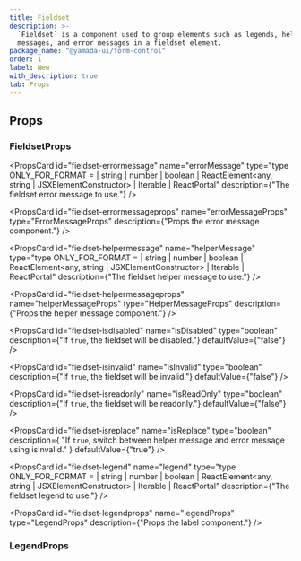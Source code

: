 ```yaml
---
title: Fieldset
description: >-
  `Fieldset` is a component used to group elements such as legends, helper
  messages, and error messages in a fieldset element.
package_name: "@yamada-ui/form-control"
order: 1
label: New
with_description: true
tab: Props
---
```


## Props

### FieldsetProps

<PropsCard id="fieldset-_accept" name="_accept" type="CSSUIObject" />

<PropsCard id="fieldset-_active" name="_active" type="CSSUIObject" />

<PropsCard id="fieldset-_after" name="_after" type="CSSUIObject" />

<PropsCard id="fieldset-_anylink" name="_anyLink" type="CSSUIObject" />

<PropsCard id="fieldset-_autofill" name="_autofill" type="CSSUIObject" />

<PropsCard id="fieldset-_backdrop" name="_backdrop" type="CSSUIObject" />

<PropsCard id="fieldset-_before" name="_before" type="CSSUIObject" />

<PropsCard id="fieldset-_between" name="_between" type="CSSUIObject" />

<PropsCard id="fieldset-_blank" name="_blank" type="CSSUIObject" />

<PropsCard id="fieldset-_checked" name="_checked" type="CSSUIObject" />

<PropsCard id="fieldset-_cue" name="_cue" type="CSSUIObject" />

<PropsCard id="fieldset-_cueregion" name="_cueRegion" type="CSSUIObject" />

<PropsCard id="fieldset-_dark" name="_dark" type="CSSUIObject" />

<PropsCard id="fieldset-_default" name="_default" type="CSSUIObject" />

<PropsCard id="fieldset-_disabled" name="_disabled" type="CSSUIObject" />

<PropsCard id="fieldset-_empty" name="_empty" type="CSSUIObject" />

<PropsCard id="fieldset-_enabled" name="_enabled" type="CSSUIObject" />

<PropsCard id="fieldset-_end" name="_end" type="CSSUIObject" />

<PropsCard id="fieldset-_even" name="_even" type="CSSUIObject" />

<PropsCard id="fieldset-_expanded" name="_expanded" type="CSSUIObject" />

<PropsCard
  id="fieldset-_fileselector"
  name="_fileSelector"
  type="CSSUIObject"
/>

<PropsCard id="fieldset-_filled" name="_filled" type="CSSUIObject" />

<PropsCard id="fieldset-_first" name="_first" type="CSSUIObject" />

<PropsCard id="fieldset-_firstletter" name="_firstLetter" type="CSSUIObject" />

<PropsCard id="fieldset-_firstline" name="_firstLine" type="CSSUIObject" />

<PropsCard id="fieldset-_focus" name="_focus" type="CSSUIObject" />

<PropsCard
  id="fieldset-_focusvisible"
  name="_focusVisible"
  type="CSSUIObject"
/>

<PropsCard id="fieldset-_focuswithin" name="_focusWithin" type="CSSUIObject" />

<PropsCard id="fieldset-_fullscreen" name="_fullScreen" type="CSSUIObject" />

<PropsCard id="fieldset-_grabbed" name="_grabbed" type="CSSUIObject" />

<PropsCard id="fieldset-_groupaccept" name="_groupAccept" type="CSSUIObject" />

<PropsCard id="fieldset-_groupactive" name="_groupActive" type="CSSUIObject" />

<PropsCard id="fieldset-_groupblank" name="_groupBlank" type="CSSUIObject" />

<PropsCard
  id="fieldset-_groupchecked"
  name="_groupChecked"
  type="CSSUIObject"
/>

<PropsCard
  id="fieldset-_groupdisabled"
  name="_groupDisabled"
  type="CSSUIObject"
/>

<PropsCard
  id="fieldset-_groupenabled"
  name="_groupEnabled"
  type="CSSUIObject"
/>

<PropsCard
  id="fieldset-_groupexpanded"
  name="_groupExpanded"
  type="CSSUIObject"
/>

<PropsCard id="fieldset-_groupfocus" name="_groupFocus" type="CSSUIObject" />

<PropsCard
  id="fieldset-_groupfocusvisible"
  name="_groupFocusVisible"
  type="CSSUIObject"
/>

<PropsCard
  id="fieldset-_groupfocuswithin"
  name="_groupFocusWithin"
  type="CSSUIObject"
/>

<PropsCard
  id="fieldset-_groupgrabbed"
  name="_groupGrabbed"
  type="CSSUIObject"
/>

<PropsCard
  id="fieldset-_grouphorizontal"
  name="_groupHorizontal"
  type="CSSUIObject"
/>

<PropsCard id="fieldset-_grouphover" name="_groupHover" type="CSSUIObject" />

<PropsCard id="fieldset-_groupidle" name="_groupIdle" type="CSSUIObject" />

<PropsCard
  id="fieldset-_groupinvalid"
  name="_groupInvalid"
  type="CSSUIObject"
/>

<PropsCard id="fieldset-_grouploaded" name="_groupLoaded" type="CSSUIObject" />

<PropsCard
  id="fieldset-_grouploading"
  name="_groupLoading"
  type="CSSUIObject"
/>

<PropsCard
  id="fieldset-_groupoptional"
  name="_groupOptional"
  type="CSSUIObject"
/>

<PropsCard
  id="fieldset-_groupplaceholdershown"
  name="_groupPlaceholderShown"
  type="CSSUIObject"
/>

<PropsCard
  id="fieldset-_grouppressed"
  name="_groupPressed"
  type="CSSUIObject"
/>

<PropsCard
  id="fieldset-_groupreadonly"
  name="_groupReadOnly"
  type="CSSUIObject"
/>

<PropsCard
  id="fieldset-_groupreadwrite"
  name="_groupReadWrite"
  type="CSSUIObject"
/>

<PropsCard id="fieldset-_groupreject" name="_groupReject" type="CSSUIObject" />

<PropsCard
  id="fieldset-_grouprequired"
  name="_groupRequired"
  type="CSSUIObject"
/>

<PropsCard
  id="fieldset-_groupselected"
  name="_groupSelected"
  type="CSSUIObject"
/>

<PropsCard
  id="fieldset-_groupuserinvalid"
  name="_groupUserInvalid"
  type="CSSUIObject"
/>

<PropsCard id="fieldset-_groupvalid" name="_groupValid" type="CSSUIObject" />

<PropsCard
  id="fieldset-_groupvertical"
  name="_groupVertical"
  type="CSSUIObject"
/>

<PropsCard id="fieldset-_hidden" name="_hidden" type="CSSUIObject" />

<PropsCard id="fieldset-_holiday" name="_holiday" type="CSSUIObject" />

<PropsCard id="fieldset-_horizontal" name="_horizontal" type="CSSUIObject" />

<PropsCard id="fieldset-_hover" name="_hover" type="CSSUIObject" />

<PropsCard id="fieldset-_idle" name="_idle" type="CSSUIObject" />

<PropsCard
  id="fieldset-_indeterminate"
  name="_indeterminate"
  type="CSSUIObject"
/>

<PropsCard id="fieldset-_inrange" name="_inRange" type="CSSUIObject" />

<PropsCard id="fieldset-_invalid" name="_invalid" type="CSSUIObject" />

<PropsCard id="fieldset-_last" name="_last" type="CSSUIObject" />

<PropsCard id="fieldset-_light" name="_light" type="CSSUIObject" />

<PropsCard id="fieldset-_link" name="_link" type="CSSUIObject" />

<PropsCard id="fieldset-_loaded" name="_loaded" type="CSSUIObject" />

<PropsCard id="fieldset-_loading" name="_loading" type="CSSUIObject" />

<PropsCard id="fieldset-_marker" name="_marker" type="CSSUIObject" />

<PropsCard id="fieldset-_mediadark" name="_mediaDark" type="CSSUIObject" />

<PropsCard id="fieldset-_medialight" name="_mediaLight" type="CSSUIObject" />

<PropsCard
  id="fieldset-_mediareducemotion"
  name="_mediaReduceMotion"
  type="CSSUIObject"
/>

<PropsCard id="fieldset-_modal" name="_modal" type="CSSUIObject" />

<PropsCard
  id="fieldset-_nativeactive"
  name="_nativeActive"
  type="CSSUIObject"
/>

<PropsCard
  id="fieldset-_nativechecked"
  name="_nativeChecked"
  type="CSSUIObject"
/>

<PropsCard
  id="fieldset-_nativedisabled"
  name="_nativeDisabled"
  type="CSSUIObject"
/>

<PropsCard id="fieldset-_nativefocus" name="_nativeFocus" type="CSSUIObject" />

<PropsCard
  id="fieldset-_nativefocusvisible"
  name="_nativeFocusVisible"
  type="CSSUIObject"
/>

<PropsCard
  id="fieldset-_nativefocuswithin"
  name="_nativeFocusWithin"
  type="CSSUIObject"
/>

<PropsCard
  id="fieldset-_nativehidden"
  name="_nativeHidden"
  type="CSSUIObject"
/>

<PropsCard id="fieldset-_nativehover" name="_nativeHover" type="CSSUIObject" />

<PropsCard
  id="fieldset-_nativereadonly"
  name="_nativeReadOnly"
  type="CSSUIObject"
/>

<PropsCard
  id="fieldset-_nativetarget"
  name="_nativeTarget"
  type="CSSUIObject"
/>

<PropsCard id="fieldset-_nativevalid" name="_nativeValid" type="CSSUIObject" />

<PropsCard id="fieldset-_notfirst" name="_notFirst" type="CSSUIObject" />

<PropsCard id="fieldset-_notlast" name="_notLast" type="CSSUIObject" />

<PropsCard id="fieldset-_nottarget" name="_notTarget" type="CSSUIObject" />

<PropsCard id="fieldset-_odd" name="_odd" type="CSSUIObject" />

<PropsCard id="fieldset-_only" name="_only" type="CSSUIObject" />

<PropsCard id="fieldset-_optional" name="_optional" type="CSSUIObject" />

<PropsCard id="fieldset-_outrange" name="_outRange" type="CSSUIObject" />

<PropsCard id="fieldset-_outside" name="_outside" type="CSSUIObject" />

<PropsCard id="fieldset-_paused" name="_paused" type="CSSUIObject" />

<PropsCard id="fieldset-_peeraccept" name="_peerAccept" type="CSSUIObject" />

<PropsCard id="fieldset-_peeractive" name="_peerActive" type="CSSUIObject" />

<PropsCard id="fieldset-_peerblank" name="_peerBlank" type="CSSUIObject" />

<PropsCard id="fieldset-_peerchecked" name="_peerChecked" type="CSSUIObject" />

<PropsCard
  id="fieldset-_peerdisabled"
  name="_peerDisabled"
  type="CSSUIObject"
/>

<PropsCard id="fieldset-_peerenabled" name="_peerEnabled" type="CSSUIObject" />

<PropsCard
  id="fieldset-_peerexpanded"
  name="_peerExpanded"
  type="CSSUIObject"
/>

<PropsCard id="fieldset-_peerfocus" name="_peerFocus" type="CSSUIObject" />

<PropsCard
  id="fieldset-_peerfocusvisible"
  name="_peerFocusVisible"
  type="CSSUIObject"
/>

<PropsCard
  id="fieldset-_peerfocuswithin"
  name="_peerFocusWithin"
  type="CSSUIObject"
/>

<PropsCard id="fieldset-_peergrabbed" name="_peerGrabbed" type="CSSUIObject" />

<PropsCard
  id="fieldset-_peerhorizontal"
  name="_peerHorizontal"
  type="CSSUIObject"
/>

<PropsCard id="fieldset-_peerhover" name="_peerHover" type="CSSUIObject" />

<PropsCard id="fieldset-_peeridle" name="_peerIdle" type="CSSUIObject" />

<PropsCard id="fieldset-_peerinvalid" name="_peerInvalid" type="CSSUIObject" />

<PropsCard id="fieldset-_peerloaded" name="_peerLoaded" type="CSSUIObject" />

<PropsCard id="fieldset-_peerloading" name="_peerLoading" type="CSSUIObject" />

<PropsCard
  id="fieldset-_peeroptional"
  name="_peerOptional"
  type="CSSUIObject"
/>

<PropsCard
  id="fieldset-_peerplaceholdershown"
  name="_peerPlaceholderShown"
  type="CSSUIObject"
/>

<PropsCard id="fieldset-_peerpressed" name="_peerPressed" type="CSSUIObject" />

<PropsCard
  id="fieldset-_peerreadonly"
  name="_peerReadOnly"
  type="CSSUIObject"
/>

<PropsCard
  id="fieldset-_peerreadwrite"
  name="_peerReadWrite"
  type="CSSUIObject"
/>

<PropsCard id="fieldset-_peerreject" name="_peerReject" type="CSSUIObject" />

<PropsCard
  id="fieldset-_peerrequired"
  name="_peerRequired"
  type="CSSUIObject"
/>

<PropsCard
  id="fieldset-_peerselected"
  name="_peerSelected"
  type="CSSUIObject"
/>

<PropsCard
  id="fieldset-_peeruserinvalid"
  name="_peerUserInvalid"
  type="CSSUIObject"
/>

<PropsCard id="fieldset-_peervalid" name="_peerValid" type="CSSUIObject" />

<PropsCard
  id="fieldset-_peervertical"
  name="_peerVertical"
  type="CSSUIObject"
/>

<PropsCard id="fieldset-_picture" name="_picture" type="CSSUIObject" />

<PropsCard id="fieldset-_placeholder" name="_placeholder" type="CSSUIObject" />

<PropsCard
  id="fieldset-_placeholdershown"
  name="_placeholderShown"
  type="CSSUIObject"
/>

<PropsCard id="fieldset-_playing" name="_playing" type="CSSUIObject" />

<PropsCard id="fieldset-_pressed" name="_pressed" type="CSSUIObject" />

<PropsCard id="fieldset-_print" name="_print" type="CSSUIObject" />

<PropsCard id="fieldset-_readonly" name="_readOnly" type="CSSUIObject" />

<PropsCard id="fieldset-_readwrite" name="_readWrite" type="CSSUIObject" />

<PropsCard id="fieldset-_reject" name="_reject" type="CSSUIObject" />

<PropsCard id="fieldset-_required" name="_required" type="CSSUIObject" />

<PropsCard id="fieldset-_ripple" name="_ripple" type="CSSUIObject" />

<PropsCard id="fieldset-_scrollbar" name="_scrollbar" type="CSSUIObject" />

<PropsCard
  id="fieldset-_scrollbarbutton"
  name="_scrollbarButton"
  type="CSSUIObject"
/>

<PropsCard
  id="fieldset-_scrollbarcorner"
  name="_scrollbarCorner"
  type="CSSUIObject"
/>

<PropsCard
  id="fieldset-_scrollbarthumb"
  name="_scrollbarThumb"
  type="CSSUIObject"
/>

<PropsCard
  id="fieldset-_scrollbartrack"
  name="_scrollbarTrack"
  type="CSSUIObject"
/>

<PropsCard
  id="fieldset-_scrollbartrackpiece"
  name="_scrollbarTrackPiece"
  type="CSSUIObject"
/>

<PropsCard id="fieldset-_selected" name="_selected" type="CSSUIObject" />

<PropsCard id="fieldset-_selection" name="_selection" type="CSSUIObject" />

<PropsCard id="fieldset-_start" name="_start" type="CSSUIObject" />

<PropsCard id="fieldset-_target" name="_target" type="CSSUIObject" />

<PropsCard id="fieldset-_today" name="_today" type="CSSUIObject" />

<PropsCard id="fieldset-_userinvalid" name="_userInvalid" type="CSSUIObject" />

<PropsCard id="fieldset-_valid" name="_valid" type="CSSUIObject" />

<PropsCard id="fieldset-_vertical" name="_vertical" type="CSSUIObject" />

<PropsCard id="fieldset-_visited" name="_visited" type="CSSUIObject" />

<PropsCard id="fieldset-_weekend" name="_weekend" type="CSSUIObject" />

<PropsCard
  id="fieldset-errormessage"
  name="errorMessage"
  type="type ONLY_FOR_FORMAT =
  | string
  | number
  | boolean
  | ReactElement<any, string | JSXElementConstructor<any>>
  | Iterable<ReactNode>
  | ReactPortal"
  description={"The fieldset error message to use."}
/>

<PropsCard
  id="fieldset-errormessageprops"
  name="errorMessageProps"
  type="ErrorMessageProps"
  description={"Props the error message component."}
/>

<PropsCard
  id="fieldset-helpermessage"
  name="helperMessage"
  type="type ONLY_FOR_FORMAT =
  | string
  | number
  | boolean
  | ReactElement<any, string | JSXElementConstructor<any>>
  | Iterable<ReactNode>
  | ReactPortal"
  description={"The fieldset helper message to use."}
/>

<PropsCard
  id="fieldset-helpermessageprops"
  name="helperMessageProps"
  type="HelperMessageProps"
  description={"Props the helper message component."}
/>

<PropsCard
  id="fieldset-isdisabled"
  name="isDisabled"
  type="boolean"
  description={"If `true`, the fieldset will be disabled."}
  defaultValue={"false"}
/>

<PropsCard
  id="fieldset-isinvalid"
  name="isInvalid"
  type="boolean"
  description={"If `true`, the fieldset will be invalid."}
  defaultValue={"false"}
/>

<PropsCard
  id="fieldset-isreadonly"
  name="isReadOnly"
  type="boolean"
  description={"If `true`, the fieldset will be readonly."}
  defaultValue={"false"}
/>

<PropsCard
  id="fieldset-isreplace"
  name="isReplace"
  type="boolean"
  description={
    "If `true`, switch between helper message and error message using isInvalid."
  }
  defaultValue={"true"}
/>

<PropsCard id="fieldset-isrequired" name="isRequired" type="boolean" />

<PropsCard
  id="fieldset-legend"
  name="legend"
  type="type ONLY_FOR_FORMAT =
  | string
  | number
  | boolean
  | ReactElement<any, string | JSXElementConstructor<any>>
  | Iterable<ReactNode>
  | ReactPortal"
  description={"The fieldset legend to use."}
/>

<PropsCard
  id="fieldset-legendprops"
  name="legendProps"
  type="LegendProps"
  description={"Props the label component."}
/>

<PropsCard
  id="fieldset-optionalindicator"
  name="optionalIndicator"
  type="type ONLY_FOR_FORMAT =
  | string
  | number
  | boolean
  | ReactElement<any, string | JSXElementConstructor<any>>
  | Iterable<ReactNode>
  | ReactPortal"
/>

<PropsCard
  id="fieldset-requiredindicator"
  name="requiredIndicator"
  type="type ONLY_FOR_FORMAT =
  | string
  | number
  | boolean
  | ReactElement<any, string | JSXElementConstructor<any>>
  | Iterable<ReactNode>
  | ReactPortal"
/>

### LegendProps

<PropsCard id="legend-_accept" name="_accept" type="CSSUIObject" />

<PropsCard id="legend-_active" name="_active" type="CSSUIObject" />

<PropsCard id="legend-_after" name="_after" type="CSSUIObject" />

<PropsCard id="legend-_anylink" name="_anyLink" type="CSSUIObject" />

<PropsCard id="legend-_autofill" name="_autofill" type="CSSUIObject" />

<PropsCard id="legend-_backdrop" name="_backdrop" type="CSSUIObject" />

<PropsCard id="legend-_before" name="_before" type="CSSUIObject" />

<PropsCard id="legend-_between" name="_between" type="CSSUIObject" />

<PropsCard id="legend-_blank" name="_blank" type="CSSUIObject" />

<PropsCard id="legend-_checked" name="_checked" type="CSSUIObject" />

<PropsCard id="legend-_cue" name="_cue" type="CSSUIObject" />

<PropsCard id="legend-_cueregion" name="_cueRegion" type="CSSUIObject" />

<PropsCard id="legend-_dark" name="_dark" type="CSSUIObject" />

<PropsCard id="legend-_default" name="_default" type="CSSUIObject" />

<PropsCard id="legend-_disabled" name="_disabled" type="CSSUIObject" />

<PropsCard id="legend-_empty" name="_empty" type="CSSUIObject" />

<PropsCard id="legend-_enabled" name="_enabled" type="CSSUIObject" />

<PropsCard id="legend-_end" name="_end" type="CSSUIObject" />

<PropsCard id="legend-_even" name="_even" type="CSSUIObject" />

<PropsCard id="legend-_expanded" name="_expanded" type="CSSUIObject" />

<PropsCard id="legend-_fileselector" name="_fileSelector" type="CSSUIObject" />

<PropsCard id="legend-_filled" name="_filled" type="CSSUIObject" />

<PropsCard id="legend-_first" name="_first" type="CSSUIObject" />

<PropsCard id="legend-_firstletter" name="_firstLetter" type="CSSUIObject" />

<PropsCard id="legend-_firstline" name="_firstLine" type="CSSUIObject" />

<PropsCard id="legend-_focus" name="_focus" type="CSSUIObject" />

<PropsCard id="legend-_focusvisible" name="_focusVisible" type="CSSUIObject" />

<PropsCard id="legend-_focuswithin" name="_focusWithin" type="CSSUIObject" />

<PropsCard id="legend-_fullscreen" name="_fullScreen" type="CSSUIObject" />

<PropsCard id="legend-_grabbed" name="_grabbed" type="CSSUIObject" />

<PropsCard id="legend-_groupaccept" name="_groupAccept" type="CSSUIObject" />

<PropsCard id="legend-_groupactive" name="_groupActive" type="CSSUIObject" />

<PropsCard id="legend-_groupblank" name="_groupBlank" type="CSSUIObject" />

<PropsCard id="legend-_groupchecked" name="_groupChecked" type="CSSUIObject" />

<PropsCard
  id="legend-_groupdisabled"
  name="_groupDisabled"
  type="CSSUIObject"
/>

<PropsCard id="legend-_groupenabled" name="_groupEnabled" type="CSSUIObject" />

<PropsCard
  id="legend-_groupexpanded"
  name="_groupExpanded"
  type="CSSUIObject"
/>

<PropsCard id="legend-_groupfocus" name="_groupFocus" type="CSSUIObject" />

<PropsCard
  id="legend-_groupfocusvisible"
  name="_groupFocusVisible"
  type="CSSUIObject"
/>

<PropsCard
  id="legend-_groupfocuswithin"
  name="_groupFocusWithin"
  type="CSSUIObject"
/>

<PropsCard id="legend-_groupgrabbed" name="_groupGrabbed" type="CSSUIObject" />

<PropsCard
  id="legend-_grouphorizontal"
  name="_groupHorizontal"
  type="CSSUIObject"
/>

<PropsCard id="legend-_grouphover" name="_groupHover" type="CSSUIObject" />

<PropsCard id="legend-_groupidle" name="_groupIdle" type="CSSUIObject" />

<PropsCard id="legend-_groupinvalid" name="_groupInvalid" type="CSSUIObject" />

<PropsCard id="legend-_grouploaded" name="_groupLoaded" type="CSSUIObject" />

<PropsCard id="legend-_grouploading" name="_groupLoading" type="CSSUIObject" />

<PropsCard
  id="legend-_groupoptional"
  name="_groupOptional"
  type="CSSUIObject"
/>

<PropsCard
  id="legend-_groupplaceholdershown"
  name="_groupPlaceholderShown"
  type="CSSUIObject"
/>

<PropsCard id="legend-_grouppressed" name="_groupPressed" type="CSSUIObject" />

<PropsCard
  id="legend-_groupreadonly"
  name="_groupReadOnly"
  type="CSSUIObject"
/>

<PropsCard
  id="legend-_groupreadwrite"
  name="_groupReadWrite"
  type="CSSUIObject"
/>

<PropsCard id="legend-_groupreject" name="_groupReject" type="CSSUIObject" />

<PropsCard
  id="legend-_grouprequired"
  name="_groupRequired"
  type="CSSUIObject"
/>

<PropsCard
  id="legend-_groupselected"
  name="_groupSelected"
  type="CSSUIObject"
/>

<PropsCard
  id="legend-_groupuserinvalid"
  name="_groupUserInvalid"
  type="CSSUIObject"
/>

<PropsCard id="legend-_groupvalid" name="_groupValid" type="CSSUIObject" />

<PropsCard
  id="legend-_groupvertical"
  name="_groupVertical"
  type="CSSUIObject"
/>

<PropsCard id="legend-_hidden" name="_hidden" type="CSSUIObject" />

<PropsCard id="legend-_holiday" name="_holiday" type="CSSUIObject" />

<PropsCard id="legend-_horizontal" name="_horizontal" type="CSSUIObject" />

<PropsCard id="legend-_hover" name="_hover" type="CSSUIObject" />

<PropsCard id="legend-_idle" name="_idle" type="CSSUIObject" />

<PropsCard
  id="legend-_indeterminate"
  name="_indeterminate"
  type="CSSUIObject"
/>

<PropsCard id="legend-_inrange" name="_inRange" type="CSSUIObject" />

<PropsCard id="legend-_invalid" name="_invalid" type="CSSUIObject" />

<PropsCard id="legend-_last" name="_last" type="CSSUIObject" />

<PropsCard id="legend-_light" name="_light" type="CSSUIObject" />

<PropsCard id="legend-_link" name="_link" type="CSSUIObject" />

<PropsCard id="legend-_loaded" name="_loaded" type="CSSUIObject" />

<PropsCard id="legend-_loading" name="_loading" type="CSSUIObject" />

<PropsCard id="legend-_marker" name="_marker" type="CSSUIObject" />

<PropsCard id="legend-_mediadark" name="_mediaDark" type="CSSUIObject" />

<PropsCard id="legend-_medialight" name="_mediaLight" type="CSSUIObject" />

<PropsCard
  id="legend-_mediareducemotion"
  name="_mediaReduceMotion"
  type="CSSUIObject"
/>

<PropsCard id="legend-_modal" name="_modal" type="CSSUIObject" />

<PropsCard id="legend-_nativeactive" name="_nativeActive" type="CSSUIObject" />

<PropsCard
  id="legend-_nativechecked"
  name="_nativeChecked"
  type="CSSUIObject"
/>

<PropsCard
  id="legend-_nativedisabled"
  name="_nativeDisabled"
  type="CSSUIObject"
/>

<PropsCard id="legend-_nativefocus" name="_nativeFocus" type="CSSUIObject" />

<PropsCard
  id="legend-_nativefocusvisible"
  name="_nativeFocusVisible"
  type="CSSUIObject"
/>

<PropsCard
  id="legend-_nativefocuswithin"
  name="_nativeFocusWithin"
  type="CSSUIObject"
/>

<PropsCard id="legend-_nativehidden" name="_nativeHidden" type="CSSUIObject" />

<PropsCard id="legend-_nativehover" name="_nativeHover" type="CSSUIObject" />

<PropsCard
  id="legend-_nativereadonly"
  name="_nativeReadOnly"
  type="CSSUIObject"
/>

<PropsCard id="legend-_nativetarget" name="_nativeTarget" type="CSSUIObject" />

<PropsCard id="legend-_nativevalid" name="_nativeValid" type="CSSUIObject" />

<PropsCard id="legend-_notfirst" name="_notFirst" type="CSSUIObject" />

<PropsCard id="legend-_notlast" name="_notLast" type="CSSUIObject" />

<PropsCard id="legend-_nottarget" name="_notTarget" type="CSSUIObject" />

<PropsCard id="legend-_odd" name="_odd" type="CSSUIObject" />

<PropsCard id="legend-_only" name="_only" type="CSSUIObject" />

<PropsCard id="legend-_optional" name="_optional" type="CSSUIObject" />

<PropsCard id="legend-_outrange" name="_outRange" type="CSSUIObject" />

<PropsCard id="legend-_outside" name="_outside" type="CSSUIObject" />

<PropsCard id="legend-_paused" name="_paused" type="CSSUIObject" />

<PropsCard id="legend-_peeraccept" name="_peerAccept" type="CSSUIObject" />

<PropsCard id="legend-_peeractive" name="_peerActive" type="CSSUIObject" />

<PropsCard id="legend-_peerblank" name="_peerBlank" type="CSSUIObject" />

<PropsCard id="legend-_peerchecked" name="_peerChecked" type="CSSUIObject" />

<PropsCard id="legend-_peerdisabled" name="_peerDisabled" type="CSSUIObject" />

<PropsCard id="legend-_peerenabled" name="_peerEnabled" type="CSSUIObject" />

<PropsCard id="legend-_peerexpanded" name="_peerExpanded" type="CSSUIObject" />

<PropsCard id="legend-_peerfocus" name="_peerFocus" type="CSSUIObject" />

<PropsCard
  id="legend-_peerfocusvisible"
  name="_peerFocusVisible"
  type="CSSUIObject"
/>

<PropsCard
  id="legend-_peerfocuswithin"
  name="_peerFocusWithin"
  type="CSSUIObject"
/>

<PropsCard id="legend-_peergrabbed" name="_peerGrabbed" type="CSSUIObject" />

<PropsCard
  id="legend-_peerhorizontal"
  name="_peerHorizontal"
  type="CSSUIObject"
/>

<PropsCard id="legend-_peerhover" name="_peerHover" type="CSSUIObject" />

<PropsCard id="legend-_peeridle" name="_peerIdle" type="CSSUIObject" />

<PropsCard id="legend-_peerinvalid" name="_peerInvalid" type="CSSUIObject" />

<PropsCard id="legend-_peerloaded" name="_peerLoaded" type="CSSUIObject" />

<PropsCard id="legend-_peerloading" name="_peerLoading" type="CSSUIObject" />

<PropsCard id="legend-_peeroptional" name="_peerOptional" type="CSSUIObject" />

<PropsCard
  id="legend-_peerplaceholdershown"
  name="_peerPlaceholderShown"
  type="CSSUIObject"
/>

<PropsCard id="legend-_peerpressed" name="_peerPressed" type="CSSUIObject" />

<PropsCard id="legend-_peerreadonly" name="_peerReadOnly" type="CSSUIObject" />

<PropsCard
  id="legend-_peerreadwrite"
  name="_peerReadWrite"
  type="CSSUIObject"
/>

<PropsCard id="legend-_peerreject" name="_peerReject" type="CSSUIObject" />

<PropsCard id="legend-_peerrequired" name="_peerRequired" type="CSSUIObject" />

<PropsCard id="legend-_peerselected" name="_peerSelected" type="CSSUIObject" />

<PropsCard
  id="legend-_peeruserinvalid"
  name="_peerUserInvalid"
  type="CSSUIObject"
/>

<PropsCard id="legend-_peervalid" name="_peerValid" type="CSSUIObject" />

<PropsCard id="legend-_peervertical" name="_peerVertical" type="CSSUIObject" />

<PropsCard id="legend-_picture" name="_picture" type="CSSUIObject" />

<PropsCard id="legend-_placeholder" name="_placeholder" type="CSSUIObject" />

<PropsCard
  id="legend-_placeholdershown"
  name="_placeholderShown"
  type="CSSUIObject"
/>

<PropsCard id="legend-_playing" name="_playing" type="CSSUIObject" />

<PropsCard id="legend-_pressed" name="_pressed" type="CSSUIObject" />

<PropsCard id="legend-_print" name="_print" type="CSSUIObject" />

<PropsCard id="legend-_readonly" name="_readOnly" type="CSSUIObject" />

<PropsCard id="legend-_readwrite" name="_readWrite" type="CSSUIObject" />

<PropsCard id="legend-_reject" name="_reject" type="CSSUIObject" />

<PropsCard id="legend-_required" name="_required" type="CSSUIObject" />

<PropsCard id="legend-_ripple" name="_ripple" type="CSSUIObject" />

<PropsCard id="legend-_scrollbar" name="_scrollbar" type="CSSUIObject" />

<PropsCard
  id="legend-_scrollbarbutton"
  name="_scrollbarButton"
  type="CSSUIObject"
/>

<PropsCard
  id="legend-_scrollbarcorner"
  name="_scrollbarCorner"
  type="CSSUIObject"
/>

<PropsCard
  id="legend-_scrollbarthumb"
  name="_scrollbarThumb"
  type="CSSUIObject"
/>

<PropsCard
  id="legend-_scrollbartrack"
  name="_scrollbarTrack"
  type="CSSUIObject"
/>

<PropsCard
  id="legend-_scrollbartrackpiece"
  name="_scrollbarTrackPiece"
  type="CSSUIObject"
/>

<PropsCard id="legend-_selected" name="_selected" type="CSSUIObject" />

<PropsCard id="legend-_selection" name="_selection" type="CSSUIObject" />

<PropsCard id="legend-_start" name="_start" type="CSSUIObject" />

<PropsCard id="legend-_target" name="_target" type="CSSUIObject" />

<PropsCard id="legend-_today" name="_today" type="CSSUIObject" />

<PropsCard id="legend-_userinvalid" name="_userInvalid" type="CSSUIObject" />

<PropsCard id="legend-_valid" name="_valid" type="CSSUIObject" />

<PropsCard id="legend-_vertical" name="_vertical" type="CSSUIObject" />

<PropsCard id="legend-_visited" name="_visited" type="CSSUIObject" />

<PropsCard id="legend-_weekend" name="_weekend" type="CSSUIObject" />

<PropsCard id="legend-isrequired" name="isRequired" type="boolean" />

<PropsCard
  id="legend-optionalindicator"
  name="optionalIndicator"
  type="type ONLY_FOR_FORMAT =
  | string
  | number
  | boolean
  | ReactElement<any, string | JSXElementConstructor<any>>
  | Iterable<ReactNode>
  | ReactPortal"
/>

<PropsCard
  id="legend-requiredindicator"
  name="requiredIndicator"
  type="type ONLY_FOR_FORMAT =
  | string
  | number
  | boolean
  | ReactElement<any, string | JSXElementConstructor<any>>
  | Iterable<ReactNode>
  | ReactPortal"
/>
